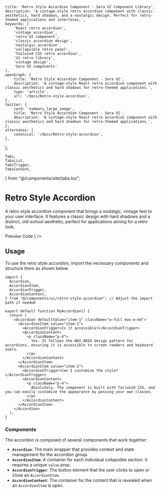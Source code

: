     title: 'Retro Style Accordion Component - Sera UI Component Library',
    description: 'A vintage-style retro accordion component with classic aesthetics, hard shadows, and a nostalgic design. Perfect for retro-themed applications and interfaces.',
    keywords: [
        'React retro accordion',
        'vintage accordion',
        'retro UI component',
        'classic accordion design',
        'nostalgic accordion',
        'collapsible retro panel',
        'Tailwind CSS retro accordion',
        'UI retro library',
        'vintage design',
        'Sera UI components'
    ],
    openGraph: {
        title: 'Retro Style Accordion Component - Sera UI',
        description: 'A vintage-style React retro accordion component with classic aesthetics and hard shadows for retro-themed applications.',
        type: 'article',
        url: '/docs/Retro-style-accordion',
    },
    twitter: {
        card: 'summary_large_image',
        title: 'Retro Style Accordion Component - Sera UI',
        description: 'A vintage-style React retro accordion component with classic aesthetics and hard shadows for retro-themed applications.',
    },
    alternates: {
        canonical: '/docs/Retro-style-accordion',
    },
};

    Tabs,
    TabsList,
    TabsTrigger,
    TabsContent,
} from "@/components/site/tabs.tsx";


<AI dir="left"/>

# Retro Style Accordion

A retro-style accordion component that brings a nostalgic, vintage feel to your user interface. It features a classic design with hard shadows and a distinct, old-school aesthetic, perfect for applications aiming for a retro look.

<Tabs defaultValue="preview" className="">
  <TabsList>
    <TabsTrigger value="preview">Preview</TabsTrigger>
    <TabsTrigger value="code">Code</TabsTrigger>
  </TabsList>
  <TabsContent value="preview">
    <ComponentRenderer component={<RetroStyleAccordionDemo />} />
  </TabsContent>
  <TabsContent value="code">
    <CodeBlock filePath="src/app/docs/Retro-style-accordion/Retro-style-accordion.tsx" />
  </TabsContent>
</Tabs>

## Usage

To use the retro style accordion, import the necessary components and structure them as shown below.

```tsx
import {
  Accordion,
  AccordionItem,
  AccordionTrigger,
  AccordionContent,
} from "@/components/ui/retro-style-accordion"; // Adjust the import path if needed

export default function MyAccordion() {
  return (
    <Accordion defaultValue="item-1" className="w-full max-w-md">
      <AccordionItem value="item-1">
        <AccordionTrigger>Is it accessible?</AccordionTrigger>
        <AccordionContent>
          <p className="p-4">
            Yes. It follows the WAI-ARIA design pattern for accordions, ensuring it is accessible to screen readers and keyboard users.
          </p>
        </AccordionContent>
      </AccordionItem>
      <AccordionItem value="item-2">
        <AccordionTrigger>Can I customize the style?</AccordionTrigger>
        <AccordionContent>
          <p className="p-4">
            Absolutely. The component is built with Tailwind CSS, and you can easily customize the appearance by passing your own classes.
          </p>
        </AccordionContent>
      </AccordionItem>
    </Accordion>
  );
}
```

### Components

The accordion is composed of several components that work together:

-   **`Accordion`**: The main wrapper that provides context and state management for the accordion group.
-   **`AccordionItem`**: A container for each individual collapsible section. It requires a unique `value` prop.
-   **`AccordionTrigger`**: The button element that the user clicks to open or close an `AccordionItem`.
-   **`AccordionContent`**: The container for the content that is revealed when an `AccordionItem` is open.

